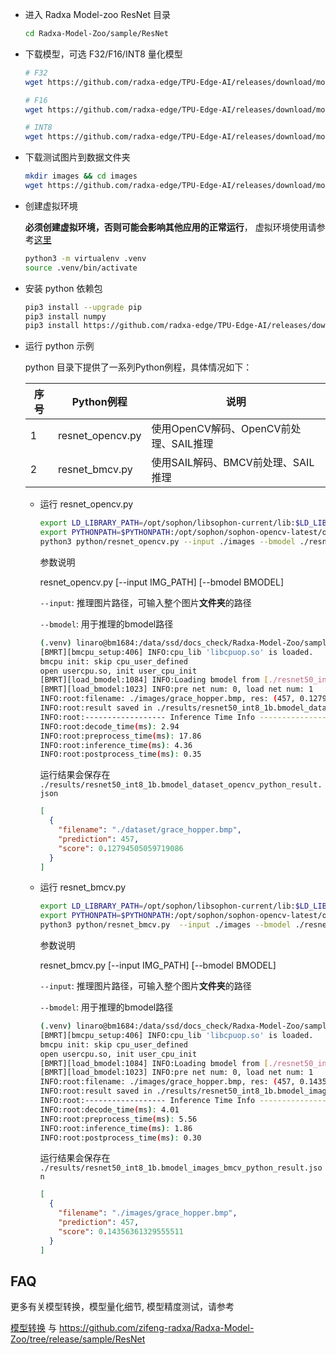 - 进入 Radxa Model-zoo ResNet 目录
    ```bash
    cd Radxa-Model-Zoo/sample/ResNet
    ```
- 下载模型，可选 F32/F16/INT8 量化模型
    ```bash
    # F32
    wget https://github.com/radxa-edge/TPU-Edge-AI/releases/download/model-zoo/resnet50_fp32_1b.bmodel

    # F16
    wget https://github.com/radxa-edge/TPU-Edge-AI/releases/download/model-zoo/resnet50_fp16_1b.bmodel

    # INT8
    wget https://github.com/radxa-edge/TPU-Edge-AI/releases/download/model-zoo/resnet50_int8_1b.bmodel
    ```
- 下载测试图片到数据文件夹
    ```bash
    mkdir images && cd images
    wget https://github.com/radxa-edge/TPU-Edge-AI/releases/download/model-zoo/grace_hopper.bmp
    ```

- 创建虚拟环境

  **必须创建虚拟环境，否则可能会影响其他应用的正常运行**， 虚拟环境使用请参考[这里](../ai-tools/virtualenv_usage)
  ```bash
  python3 -m virtualenv .venv
  source .venv/bin/activate
  ```

-  安装 python 依赖包
    ```bash
    pip3 install --upgrade pip
    pip3 install numpy
    pip3 install https://github.com/radxa-edge/TPU-Edge-AI/releases/download/v0.1.0/sophon_arm-3.7.0-py3-none-any.whl
    ```
- 运行 python 示例

    python 目录下提供了一系列Python例程，具体情况如下：

    | 序号   | Python例程      | 说明                                |
    | ---- | ---------------- | -----------------------------------  |
    | 1    | resnet_opencv.py | 使用OpenCV解码、OpenCV前处理、SAIL推理 |
    | 2    | resnet_bmcv.py   | 使用SAIL解码、BMCV前处理、SAIL推理     |

    - 运行 resnet_opencv.py
        ```bash
        export LD_LIBRARY_PATH=/opt/sophon/libsophon-current/lib:$LD_LIBRARY_PATH
        export PYTHONPATH=$PYTHONPATH:/opt/sophon/sophon-opencv-latest/opencv-python/
        python3 python/resnet_opencv.py --input ./images --bmodel ./resnet50_int8_1b.bmodel
        ```
        参数说明

        resnet_opencv.py [--input IMG_PATH] [--bmodel BMODEL]

        `--input`: 推理图片路径，可输入整个图片**文件夹**的路径

        `--bmodel`: 用于推理的bmodel路径

        ```bash
        (.venv) linaro@bm1684:/data/ssd/docs_check/Radxa-Model-Zoo/sample/ResNet$ python3 python/resnet_opencv.py --input ./images --bmodel ./resnet50_int8_1b.bmodel
        [BMRT][bmcpu_setup:406] INFO:cpu_lib 'libcpuop.so' is loaded.
        bmcpu init: skip cpu_user_defined
        open usercpu.so, init user_cpu_init
        [BMRT][load_bmodel:1084] INFO:Loading bmodel from [./resnet50_int8_1b.bmodel]. Thanks for your patience...
        [BMRT][load_bmodel:1023] INFO:pre net num: 0, load net num: 1
        INFO:root:filename: ./images/grace_hopper.bmp, res: (457, 0.12794505059719086)
        INFO:root:result saved in ./results/resnet50_int8_1b.bmodel_dataset_opencv_python_result.json
        INFO:root:------------------ Inference Time Info ----------------------
        INFO:root:decode_time(ms): 2.94
        INFO:root:preprocess_time(ms): 17.86
        INFO:root:inference_time(ms): 4.36
        INFO:root:postprocess_time(ms): 0.35
        ```
        运行结果会保存在 `./results/resnet50_int8_1b.bmodel_dataset_opencv_python_result.json`
        ```json
        [
          {
            "filename": "./dataset/grace_hopper.bmp",
            "prediction": 457,
            "score": 0.12794505059719086
          }
        ]
        ```
    - 运行 resnet_bmcv.py
        ```bash
        export LD_LIBRARY_PATH=/opt/sophon/libsophon-current/lib:$LD_LIBRARY_PATH
        export PYTHONPATH=$PYTHONPATH:/opt/sophon/sophon-opencv-latest/opencv-python/
        python3 python/resnet_bmcv.py  --input ./images --bmodel ./resnet50_int8_1b.bmodel
        ```
        参数说明

        resnet_bmcv.py  [--input IMG_PATH] [--bmodel BMODEL]

        `--input`: 推理图片路径，可输入整个图片**文件夹**的路径

        `--bmodel`: 用于推理的bmodel路径

        ```bash
        (.venv) linaro@bm1684:/data/ssd/docs_check/Radxa-Model-Zoo/sample/ResNet$ python3 python/resnet_bmcv.py  --input ./images --bmodel ./resnet50_int8_1b.bmodel
        [BMRT][bmcpu_setup:406] INFO:cpu_lib 'libcpuop.so' is loaded.
        bmcpu init: skip cpu_user_defined
        open usercpu.so, init user_cpu_init
        [BMRT][load_bmodel:1084] INFO:Loading bmodel from [./resnet50_int8_1b.bmodel]. Thanks for your patience...
        [BMRT][load_bmodel:1023] INFO:pre net num: 0, load net num: 1
        INFO:root:filename: ./images/grace_hopper.bmp, res: (457, 0.14356361329555511)
        INFO:root:result saved in ./results/resnet50_int8_1b.bmodel_images_bmcv_python_result.json
        INFO:root:------------------ Inference Time Info ----------------------
        INFO:root:decode_time(ms): 4.01
        INFO:root:preprocess_time(ms): 5.56
        INFO:root:inference_time(ms): 1.86
        INFO:root:postprocess_time(ms): 0.30
        ```
        运行结果会保存在 `./results/resnet50_int8_1b.bmodel_images_bmcv_python_result.json`
        ```json
        [
          {
            "filename": "./images/grace_hopper.bmp",
            "prediction": 457,
            "score": 0.14356361329555511
          }
        ]
        ```
## FAQ
更多有关模型转换，模型量化细节, 模型精度测试，请参考

[模型转换](../../model-compile) 与 https://github.com/zifeng-radxa/Radxa-Model-Zoo/tree/release/sample/ResNet









